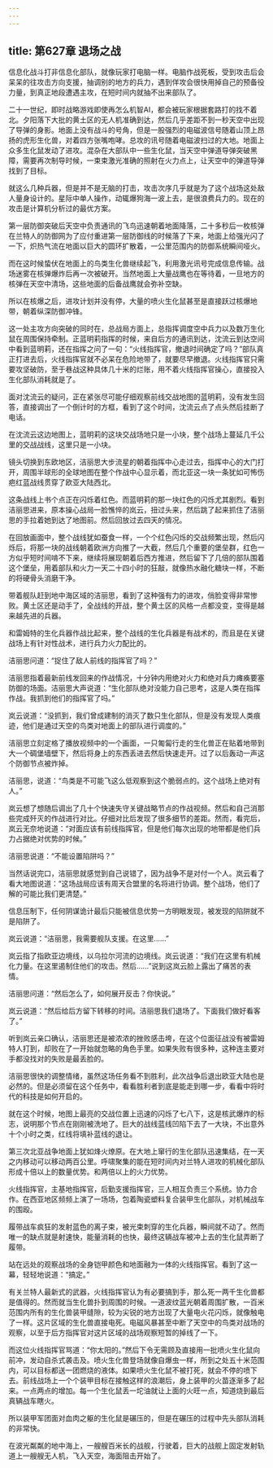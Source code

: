 ```yaml
---
---
---
```

title: 第627章 退场之战
---



信息化战斗打非信息化部队，就像玩家打电脑一样。电脑作战死板，受到攻击后会呆呆的往攻击方向支援，抽调别的地方的兵力，遇到佯攻会很快用掉自己的预备役力量，到真正地段遭遇主攻，在短时间内就抽不出来部队了。

二十一世纪，即时战略游戏即使再怎么机智AI，都会被玩家根据套路打的找不着北。夕阳落下大批的黄土区的无人机准确到达，然后几乎差距不到一秒天空中出现了导弹的身影。地面上没有战斗的号角，但是一股强烈的电磁波信号随着山顶上昂扬的虎形生化兽，对着四方张嘴咆哮。总攻的讯号随着电磁波扫过的大地。地面上众多生化鼠发动了进攻。混杂在大部队中一些生化鼠，当天空中弹道导弹突破黑障，需要再次制导时候，一束束激光准确的照射在火力点上，让天空中的弹道导弹找到了目标。

就这么几种兵器，但是并不是无脑的打击，攻击次序几乎就是为了这个战场这处敌人量身设计的。星际中单人操作，动辄爆狗海一波上去，是很浪费兵力的。现在的攻击是计算机分析过的最优方案。

第一层防御突破后天空中负责通讯的飞鸟迅速朝着地面降落，二十多秒后一枚核弹在兰特人的防御网为了应付重进第一层防御线的时候落了下来，地面上给强光闪了一下，炽热气流在地面以巨大的圆环扩散着，一公里范围内的防御系统瞬间哑火。

而在这时候蛰伏在地面上的鸟类生化兽继续起飞，利用激光讯号完成信息传输。战场迷雾在核弹爆炸后再一次被破开。当然地面上大量战鹰也在等待着，一旦地方的核弹在天空中清场，这些地面的后备战鹰就会弥补空缺。

所以在核爆之后，进攻计划并没有停，大量的喷火生化鼠甚至是直接跃过核爆地带，朝着纵深防御冲锋。

这一处主攻方向突破的同时在，总战局方面上，总指挥调度空中兵力以及数万生化鼠在周围保持牵制。正蓝明莉指挥的时候，来自后方的通讯到达，沈流云到达空间中看到蓝明莉，还在指挥之问了一句：“火线指挥官，撤退时间确定了吗？”部队真正打进去后，火线指挥官就不必呆在危险地带了，就要尽早撤退。火线指挥官只需要攻坚破防，至于巷战这种具体几十米的烂账，用不着火线指挥官操心，直接投入生化部队消耗就是了。

面对沈流云的疑问，正在紧张尽可能仔细观察前线交战地图的蓝明莉，没有发生回答，直接调出了一个倒计时的方框，看到了这个时间，沈流云点了点头然后挂断了电话。

在沈流云这边地图上，蓝明莉的这块交战场地只是一小块，整个战场上蔓延几千公里的交战战线，这里只是一小块。

镜头切换到东欧地区，洁丽思大步流星的朝着指挥中心走过去，指挥中心的大门打开，周围半球形的全球地图在整个作战中心显示着，而北亚这一块一条犹如可怖伤疤红蓝战线贯穿了欧亚大陆西北。

这条战线上书个点正在闪烁着红色。而蓝明莉的那一块红色的闪烁尤其剧烈。看到洁丽思进来，原本操心战局一脸憔悴的岚云，扭过头来，然后跳了起来抓住了洁丽思的手拉着她到达了地图前。然后回放过去四天的情况。

在回放画面中，整个战线犹如蚕食一样，一个个红色闪烁的交战频繁出现，然后闪烁后，将那一块的战线朝着欧洲方向推了一大截，然后几个重要的堡垒群，红色一方似乎短时间啃不下来，继续将展现朝着后西方推进，然后留下了几倍的部队围着这个堡垒，用着部队和火力一天二十四小时的狂敲，就像热水融化糖块一样，不断的将硬骨头消磨干净。

带着舰队赶到地中海区域的洁丽思，看到了这种强有力的进攻，俏脸变得非常惨败。黄土区还是动手了，全战线的开战，整个黄土区的风格一点都没变，变得是越来越先进的兵器。

和雷姆特的生化兵器作战比起来，整个战线的生化兵器是有战术的，而且是在关键战场上有针对性战术，进行兵力火力配比的。

洁丽思问道：“捉住了敌人前线的指挥官了吗？”

洁丽思指着最新前线发回来的作战情况，十分钟内用绝对火力和绝对兵力瘫痪要塞防御的场面。洁丽思大声说道：“生化部队绝对没能力自己思考，这是人类在指挥作战。我抓到他们的指挥官了吗。”

岚云说道：“没抓到，我们曾成建制的消灭了数只生化部队，但是没有发现人类痕迹，他们是通过天空的鸟类对地面上的部队进行调度的。”

洁丽思立刻定格了播放视频中的一个画面，一只匍匐行走的生化兽正在贴着地带到大一个碉堡墙壁下，然后将身上的东西丢进去然后快速走开。过了以后轰动一声这个防御节点被炸掉。

洁丽思，说道：“鸟类是不可能飞这么低观察到这个脆弱点的。这个战场上绝对有人。”

岚云想了想随后调出了几十个快速失守关键战略节点的作战视频。然后和自己消那些完成歼灭的作战进行对比。仔细对比后发现了很多细节的差距。然而，看完后，岚云无奈地说道：“对面应该有前线指挥官，但是他们每次出现的地带都是他们兵力占据绝对优势的时候。”

洁丽思说道：“不能设置陷阱吗？”

当然话说完口，洁丽思就感觉到自己说错了，因为战争不是对付一个人。岚云看了看大地图说道：“这场战局应该有周天合盟里的名将进行协调。整个战场，他们了解的可能比我们更清楚。”

信息压制下，任何阴谋诡计最后只能被信息优势一方明眼发现，被发现的陷阱就不是陷阱了。

岚云说道：“洁丽思，我需要舰队支援。在这里……”

岚云指了指欧亚边境线，以乌拉尔河流的边境线。岚云说道：“我们在这里有机械化力量。在这里遏制住他们的攻击。然后……”说到这岚云脸上露出了痛苦的表情。

洁丽思问道：“然后怎么了，如何展开反击？你快说。”

岚云说道：“然后给后方留下转移的时间。洁丽思我们退场了。下面我们做好看客了。”

听到岚云亲口确认，洁丽思还是被浓浓的挫败感击垮，在这个位面征战没有被雷姆特人打到，却败在了一开始就忽略的角色手里。如果失败有很多种，这种连主要对手都没找对的失败是最丢脸的。

洁丽思很快的调整情绪，虽然这场任务看不到胜利，此次战争后退出欧亚大陆也是必然的。但是必须留在这个任务中，看看胜利者到底是能走到哪一步，看看中将时代的科技是如何开启的。

就在这个时候，地图上最亮的交战位置上迅速的闪烁了七八下，这是核武爆炸的标志，说明那个节点在刚刚被洗地了。巨大的战线蓝线凹陷下去了一大块，不出意外十个小时之类，红线将填补蓝线的退让。

第三次北亚战争地面上犹如烽火燎原。在大地上窜行的生化部队迅速集结，在一天之内移动可以移动两百公里。呼啸聚集的能在短时间内对兰特人进攻的机械化部队形成十倍以上的数量优势。和两倍以上的火力优势。

火线指挥官，主基地指挥官，后勤支援指挥官，三人相互负责三个系统。协力合作。在西亚地区频频上演了一场场，包着陶瓷塑料复合装甲生化部队，对机械战车的围殴。

履带战车疯狂的发射蓝色的离子束，被光束刺穿的生化兵器，瞬间就不动了。然而唯一的缺点就是射速快，能量消耗的也快，最终这辆战车被冲上去的生化鼠弄断了履带。

站在远处的观察战场的全身铠甲颜色和地面融为一体的火线指挥官。看到了这一幕，轻轻地说道：“搞定。”

有关兰特人最新式的武器，火线指挥官认为有必要搞到手，那么死一两千生化兽都是值得的。然而就当生化兽扑到周围的时候。一道波纹蓝光朝着周围扩散，一百米范围内所有的生化兽装甲缝隙，较为尖锐的地方出现了大量电火花闪烁，就像触电了一样。这片区域的生化兽直接电死。电磁风暴甚至中断了天空中的鸟类对战场的观察，以至于后方指挥官对这片区域的战场观察短暂的掉线了一下。

而这位火线指挥官骂道：“你太阳的。”然后下令无需顾及直接用一批喷火生化鼠向前冲，发动自杀式袭击及。喷火生化兽登场就像自爆虫一样，所到之处五十米范围内，可以目标都送一团燃烧的液体。如果喷火生化鼠不被打死，就会不停的喷下去。前线战场上一个个装甲目标在接触这样的浪潮后，身上装甲的火苗逐渐多了起来。一点两点的增加。每一个生化鼠丢一坨油就让上面的火旺一点，知道烧到最后真辆战车瞎火。

所以装甲军团面对血肉之躯的生化鼠是碾压的，但是在碾压的过程中先头部队消耗的非常快。

在波光粼粼的地中海上，一艘艘百米长的战舰，行驶着，巨大的战舰上固定发射轨道上一艘艘无人机，飞入天空，海面阻击开始了。